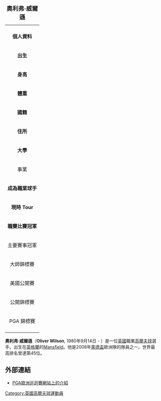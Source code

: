 {| border=1 align=right cellpadding=1 cellspacing=1 width=290 style="margin: 0.5em 0 1em 1em; background: #f9f9f9; border: 1px #aaaaaa solid; border-collapse: collapse; font-size: 87%; clear:right"
|+<big> '''奧利弗·威爾遜'''</big>
|-
| align=center colspan="2" |
|-
! colspan="2" bgcolor="#4682B4" | '''個人資料'''
|-
| '''出生''' || {{birth date and age|1980|9|14}} <br>[[英格蘭|英格蘭]][[Mansfield|Mansfield]]
|-
| '''身高''' || {{Height|ft=5|in=11}}
|-
| '''體重''' || {{Weight|lb=168}}
|-
| '''國籍''' || {{ENG}}
|-
| '''住所''' || [[英格蘭|英格蘭]][[Mansfield|Mansfield]]、[[喬治亞州|喬治亞州]][[奧古斯塔_(喬治亞州)|奧古斯塔]]
|-
| '''大學''' || 
|-
! colspan="2" bgcolor="E2725B" | 事業 
|-
| '''成為職業球手''' || 2003年
|-
| '''現時 Tour''' || PGA European Tour
|-
| '''職賽比賽冠軍''' || 0
|-
! colspan="2" bgcolor="#ACE1AF" | 主要賽事冠軍
|-
| 大師錦標賽 
| 
|-
| 美國公開賽
| 
|-
| 公開錦標賽
| 
|-
| PGA 錦標賽
|
|-
|}


'''奧利弗·威爾遜'''（'''Oliver Wilson''', 1980年9月14日 - ）是一位[[英國|英國]]職業[[高爾夫球|高爾夫球]]選手。出生在[[英格蘭|英格蘭]]的[[Mansfield|Mansfield]]。他是2008年[[萊德盃|萊德盃]]歐洲隊的隊員之一。世界最高排名曾達第45位。




==外部連結==

*[https://web.archive.org/web/20080923133831/http://www.europeantour.com/publish.sps?pageid=127&pagegid=%7BAB0336D2%2DD3C9%2D469B%2DBCB6%2DBFD443B52A34%7D&playerId=33164 PGA歐洲巡迴賽網站上的介紹]

[[Category:英國高爾夫球運動員|Category:英國高爾夫球運動員]]